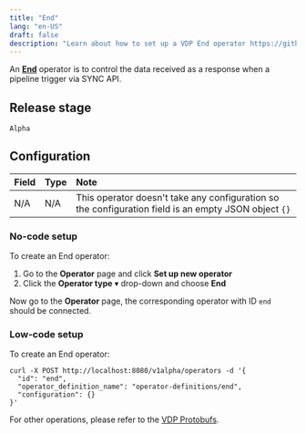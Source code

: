 ```yaml
---
title: "End"
lang: "en-US"
draft: false
description: "Learn about how to set up a VDP End operator https://github.com/instill-ai/vdp"
---
```


An [**End**](end) operator is to control the data received as a response when a pipeline trigger via SYNC API.

## Release stage

`Alpha`

## Configuration

| Field | Type | Note                                                                                                 |
| :---- | :--- | :--------------------------------------------------------------------------------------------------- |
| N/A   | N/A  | This operator doesn't take any configuration so the configuration field is an empty JSON object `{}` |

### No-code setup

To create an End operator:

1. Go to the **Operator** page and click **Set up new operator**
2. Click the **Operator type** ▾ drop-down and choose **End**

Now go to the **Operator** page, the corresponding operator with ID `end` should be connected.

### Low-code setup

To create an End operator:

```shellscript cURL
curl -X POST http://localhost:8080/v1alpha/operators -d '{
  "id": "end",
  "operator_definition_name": "operator-definitions/end",
  "configuration": {}
}'
```

For other operations, please refer to the [VDP Protobufs](https://buf.build/instill-ai/protobufs).
